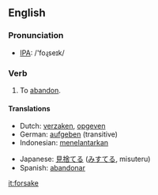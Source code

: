 ==English==
=== Pronunciation ===
*[[w:IPA|IPA]]: /'foɻseɪk/

=== Verb ===
{{irregverb|'''to forsake'''|'''[[forsakes]]'''|'''[[forsook]]'''|'''[[forsaken]]'''|'''[[forsaking]]'''}}

#To [[abandon]].

==== Translations ====
{{top}}
*Dutch: [[verzaken]], [[opgeven]]
*German: [[aufgeben]] (transitive)
*Indonesian: [[telantar|menelantarkan]]
{{mid}}
*Japanese: [[見捨てる]] ([[みすてる]], misuteru)
*Spanish: [[abandonar]]
{{bottom}}

[[it:forsake]]